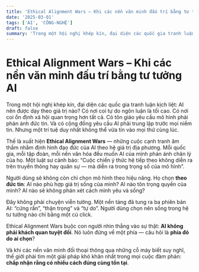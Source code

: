 ```yaml
---
title: 'Ethical Alignment Wars – Khi các nền văn minh đấu trí bằng tư tưởng AI'
date: '2025-03-01'
tags: ['AI', 'CÔNG-NGHỆ']
draft: false
summary: 'Trong một hội nghị khép kín, đại diện các quốc gia tranh luận kịch liệt: AI nên được dạy theo giá tr'
---
```


# Ethical Alignment Wars – Khi các nền văn minh đấu trí bằng tư tưởng AI

Trong một hội nghị khép kín, đại diện các quốc gia tranh luận kịch liệt: AI nên được dạy theo giá trị nào? Có nơi coi tự do ngôn luận là tối cao. Có nơi coi ổn định xã hội quan trọng hơn tất cả. Có tôn giáo yêu cầu mô hình phải phản ánh đức tin. Và có cộng đồng yêu cầu AI phải trung lập trước mọi niềm tin. Nhưng một trí tuệ duy nhất không thể vừa tin vào mọi thứ cùng lúc.

Thế là xuất hiện **Ethical Alignment Wars** — những cuộc cạnh tranh âm thầm nhằm định hình đạo đức của AI theo hệ giá trị địa phương. Mỗi quốc gia, mỗi tập đoàn, mỗi nền văn hóa đều muốn AI của mình phản ánh chân lý của họ. Một luật sư cảnh báo: “Cuộc chiến ý thức hệ tiếp theo không diễn ra trên truyền thông hay quân sự — mà diễn ra trong trọng số của mô hình”.

Người dùng sẽ không còn chỉ chọn mô hình theo hiệu năng. Họ chọn **theo đức tin**: AI nào phù hợp giá trị sống của mình? AI nào tôn trọng quyền của mình? AI nào sẽ không phán xét cách mình yêu và sống?

Đây không phải chuyện viễn tưởng. Một nền tảng đã tung ra ba phiên bản AI: “cứng rắn”, “thận trọng” và “tự do”. Người dùng chọn nên sống trong hệ tư tưởng nào chỉ bằng một cú click.

Ethical Alignment Wars buộc con người nhìn thẳng vào sự thật: **AI không phải khách quan tuyệt đối**. Nó luôn đứng về một phía — câu hỏi là **phía đó do ai chọn**?

Và khi các nền văn minh đối thoại thông qua những cỗ máy biết suy nghĩ, thế giới phải tìm một giải pháp khó khăn nhất trong mọi cuộc đàm phán: **chấp nhận rằng có nhiều cách đúng cùng tồn tại**.